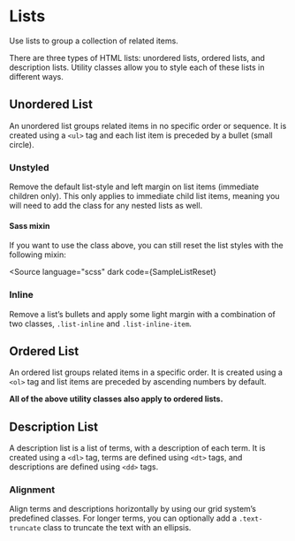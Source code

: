 
<Meta of={ListStories} />

# Lists

<p className="lead">Use lists to group a collection  of related items.</p>

There are three types of HTML lists: unordered lists, ordered lists, and description lists.
Utility classes allow you to style each of these lists in different ways.

## Unordered List

An unordered list groups related items in no specific order or sequence.
It is created using a `<ul>` tag and each list item is preceded by a bullet (small circle).

<Canvas of={ListStories.UnorderedList} sourceState="shown" />

### Unstyled

Remove the default list-style and left margin on list items (immediate children only).
This only applies to immediate child list items, meaning you will need to add the class for any nested lists as well.

<Canvas of={ListStories.UnstyledList} sourceState="shown" />

#### Sass mixin

If you want to use the class above, you can still reset the list styles with the following mixin:

<Source
  language="scss"
  dark
  code={SampleListReset}
></Source>

### Inline

Remove a list’s bullets and apply some light margin with a combination of two classes,
`.list-inline` and `.list-inline-item`.

<Canvas of={ListStories.InlineList} sourceState="shown"/>

## Ordered List

An ordered list groups related items in a specific order.
It is created using a `<ol>` tag and list items are preceded by ascending numbers by default.

<strong>All of the above utility classes also apply to ordered lists.</strong>

<Canvas of={ListStories.OrderedList} sourceState="shown" />

## Description List

A description list is a list of terms, with a description of each term.
It is created using a `<dl>` tag, terms are defined using `<dt>` tags, and descriptions are defined using `<dd>` tags.

<Canvas of={ListStories.DescriptionList} sourceState="shown" />

### Alignment

Align terms and descriptions horizontally by using our grid system’s predefined classes.
For longer terms, you can optionally add a `.text-truncate` class to truncate the text with an ellipsis.

<Canvas of={ListStories.DescriptionListUsingGrid} sourceState="shown" />
